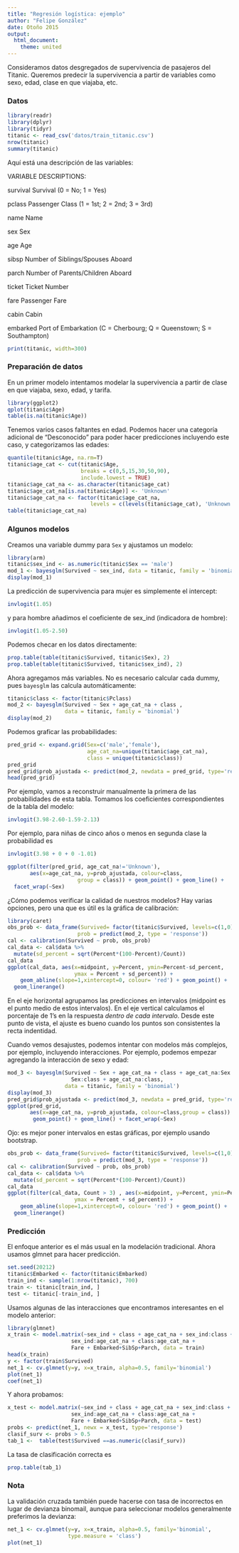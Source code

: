 ```yaml
---
title: "Regresión logística: ejemplo"
author: "Felipe González"
date: Otoño 2015
output: 
  html_document: 
    theme: united
---
```


Consideramos datos desgregados de supervivencia de pasajeros del Titanic.
Queremos predecir la supervivencia a partir de variables como sexo, edad, clase en que viajaba, etc.

### Datos


```r
library(readr)
library(dplyr)
library(tidyr)
titanic <- read_csv('datos/train_titanic.csv')
nrow(titanic)
summary(titanic)
```

Aquí está una descripción de las variables:

VARIABLE DESCRIPTIONS:

survival        Survival
                (0 = No; 1 = Yes)
                
pclass          Passenger Class
                (1 = 1st; 2 = 2nd; 3 = 3rd)
                
name            Name

sex             Sex

age             Age

sibsp           Number of Siblings/Spouses Aboard

parch           Number of Parents/Children Aboard

ticket          Ticket Number

fare            Passenger Fare

cabin           Cabin

embarked        Port of Embarkation
                (C = Cherbourg; Q = Queenstown; S = Southampton)

```r
print(titanic, width=300)
```

### Preparación de datos

En un primer modelo intentamos modelar la supervivencia a
partir de clase en que viajaba, sexo, edad, y tarifa.

```r
library(ggplot2)
qplot(titanic$Age)
table(is.na(titanic$Age))
```

Tenemos varios casos faltantes en edad. Podemos hacer una categoría
adicional de "Desconocido" para poder hacer predicciones incluyendo este caso, y categorizamos las edades:

```r
quantile(titanic$Age, na.rm=T)
titanic$age_cat <- cut(titanic$Age, 
                       breaks = c(0,5,15,30,50,90),
                       include.lowest = TRUE) 
titanic$age_cat_na <- as.character(titanic$age_cat)
titanic$age_cat_na[is.na(titanic$Age)] <- 'Unknown'
titanic$age_cat_na <- factor(titanic$age_cat_na, 
                          levels = c(levels(titanic$age_cat), 'Unknown'))
table(titanic$age_cat_na)
```


### Algunos modelos


Creamos una variable dummy para `Sex` y ajustamos un modelo:


```r
library(arm)
titanic$sex_ind <- as.numeric(titanic$Sex == 'male')
mod_1 <- bayesglm(Survived ~ sex_ind, data = titanic, family = 'binomial')
display(mod_1)
```

La predicción de supervivencia para mujer es simplemente el intercept:

```r
invlogit(1.05)
```

y para hombre añadimos el coeficiente de sex_ind (indicadora de hombre):
```r
invlogit(1.05-2.50)
```

Podemos checar en los datos directamente:
```r
prop.table(table(titanic$Survived, titanic$Sex), 2)
prop.table(table(titanic$Survived, titanic$sex_ind), 2)
```

Ahora agregamos más variables. No es necesario calcular
cada dummy, pues `bayesglm` las calcula automáticamente:

```r
titanic$class <- factor(titanic$Pclass)
mod_2 <- bayesglm(Survived ~ Sex + age_cat_na + class , 
                  data = titanic, family = 'binomial')
display(mod_2)
```

Podemos graficar las probabilidades:

```r
pred_grid <- expand.grid(Sex=c('male','female'),
                         age_cat_na=unique(titanic$age_cat_na),
                         class = unique(titanic$class))
pred_grid
pred_grid$prob_ajustada <- predict(mod_2, newdata = pred_grid, type='response')
head(pred_grid)
```

Por ejemplo, vamos a reconstruir manualmente la primera de las probabilidades de esta tabla. Tomamos los coeficientes correspondientes de la tabla del modelo:

```r
invlogit(3.98-2.60-1.59-2.13)
```

Por ejemplo, para niñas de cinco años o menos en segunda clase la probabilidad es
```r
invlogit(3.98 + 0 + 0 -1.01)
```



```r
ggplot(filter(pred_grid, age_cat_na!='Unknown'), 
       aes(x=age_cat_na, y=prob_ajustada, colour=class,
                      group = class)) + geom_point() + geom_line() +
  facet_wrap(~Sex)
```

¿Cómo podemos verificar la calidad de nuestros modelos? Hay varias 
opciones, pero una que es útil es la gráfica de calibración:

```r
library(caret)
obs_prob <- data_frame(Survived= factor(titanic$Survived, levels=c(1,0)),
                      prob = predict(mod_2, type = 'response'))
cal <- calibration(Survived ~ prob, obs_prob)
cal_data <- cal$data %>% 
  mutate(sd_percent = sqrt(Percent*(100-Percent)/Count))
cal_data
ggplot(cal_data, aes(x=midpoint, y=Percent, ymin=Percent-sd_percent,
                     ymax = Percent + sd_percent)) +
    geom_abline(slope=1,xintercept=0, colour= 'red') + geom_point() +
  geom_linerange()
```

En el eje horizontal agrupamos las predicciones en intervalos (midpoint es
el punto medio de estos intervalos). En el eje vertical calculamos el porcentaje de 1's en la respuesta *dentro de cada intervalo*. Desde este punto
de vista, el ajuste es bueno cuando los puntos son consistentes la recta indentidad.

Cuando vemos desajustes, podemos intentar con modelos más complejos, por ejemplo, incluyendo interacciones. Por ejemplo, podemos empezar
agregando la interacción de sexo y edad:


```r
mod_3 <- bayesglm(Survived ~ Sex + age_cat_na + class + age_cat_na:Sex +
                    Sex:class + age_cat_na:class,                  
                  data = titanic, family = 'binomial')
display(mod_3)
pred_grid$prob_ajustada <- predict(mod_3, newdata = pred_grid, type='response')
ggplot(pred_grid,       
       aes(x=age_cat_na, y=prob_ajustada, colour=class,group = class)) +
        geom_point() + geom_line() + facet_wrap(~Sex)
```

Ojo: es mejor poner intervalos en estas gráficas, por ejemplo usando
bootstrap.

```r
obs_prob <- data_frame(Survived= factor(titanic$Survived, levels=c(1,0)),
                      prob = predict(mod_3, type = 'response'))
cal <- calibration(Survived ~ prob, obs_prob)
cal_data <- cal$data %>% 
  mutate(sd_percent = sqrt(Percent*(100-Percent)/Count))
cal_data
ggplot(filter(cal_data, Count > 3) , aes(x=midpoint, y=Percent, ymin=Percent-sd_percent,
                     ymax = Percent + sd_percent)) +
    geom_abline(slope=1,xintercept=0, colour= 'red') + geom_point() +
  geom_linerange()
```


### Predicción

El enfoque anterior es el más usual en la modelación tradicional.
Ahora usamos glmnet para hacer predicción.

```r
set.seed(20212)
titanic$Embarked <- factor(titanic$Embarked)
train_ind <- sample(1:nrow(titanic), 700) 
train <- titanic[train_ind, ]
test <- titanic[-train_ind, ]
```

Usamos algunas de las interacciones que encontramos interesantes en el modelo anterior:

```r
library(glmnet)
x_train <- model.matrix(~sex_ind + class + age_cat_na + sex_ind:class +
                    sex_ind:age_cat_na + class:age_cat_na + 
                    Fare + Embarked+SibSp+Parch, data = train)
head(x_train)
y <- factor(train$Survived)
net_1 <- cv.glmnet(y=y, x=x_train, alpha=0.5, family='binomial')
plot(net_1)
coef(net_1)
```

Y ahora probamos:

```r
x_test <- model.matrix(~sex_ind + class + age_cat_na + sex_ind:class +
                    sex_ind:age_cat_na + class:age_cat_na + 
                    Fare + Embarked+SibSp+Parch, data = test)
probs <- predict(net_1, newx = x_test, type='response')
clasif_surv <- probs > 0.5
tab_1 <-  table(test$Survived ==as.numeric(clasif_surv))
```

La tasa de clasificación correcta es

```r
prop.table(tab_1)
```


### Nota

La validación cruzada también puede hacerse con tasa de incorrectos
en lugar de devianza binomail, aunque para seleccionar modelos
generalmente preferimos la devianza:

```r
net_1 <- cv.glmnet(y=y, x=x_train, alpha=0.5, family='binomial',
                   type.measure = 'class')
plot(net_1)
```

